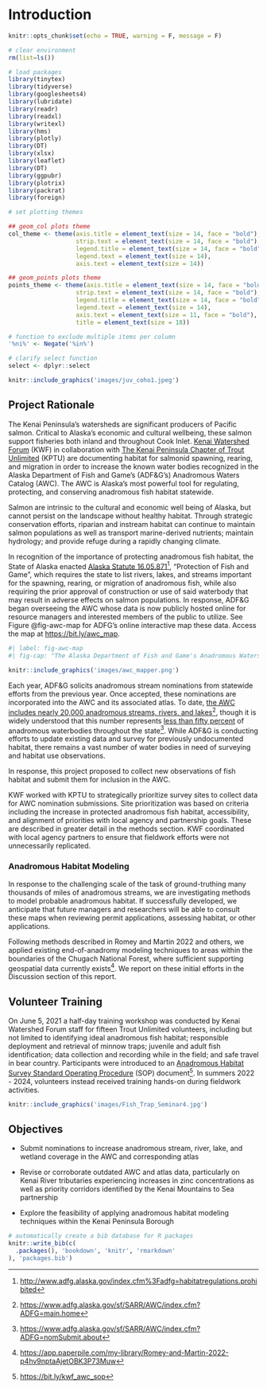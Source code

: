 # Introduction

```r
knitr::opts_chunk$set(echo = TRUE, warning = F, message = F)

# clear environment
rm(list=ls())

# load packages
library(tinytex)
library(tidyverse)
library(googlesheets4)
library(lubridate)
library(readr)
library(readxl)
library(writexl)
library(hms)
library(plotly)
library(DT)
library(xlsx)
library(leaflet)
library(DT)
library(ggpubr)
library(plotrix)
library(packrat)
library(foreign)

# set plotting themes

## geom_col plots theme
col_theme <- theme(axis.title = element_text(size = 14, face = "bold"),
                   strip.text = element_text(size = 14, face = "bold"),
                   legend.title = element_text(size = 14, face = "bold"),
                   legend.text = element_text(size = 14),
                   axis.text = element_text(size = 14))

## geom_points plots theme
points_theme <- theme(axis.title = element_text(size = 14, face = "bold"),
                   strip.text = element_text(size = 14, face = "bold"),
                   legend.title = element_text(size = 14, face = "bold"),
                   legend.text = element_text(size = 14),
                   axis.text = element_text(size = 11, face = "bold"),
                   title = element_text(size = 18))

# function to exclude multiple items per column
'%ni%' <- Negate('%in%')

# clarify select function
select <- dplyr::select
```

```r

knitr::include_graphics('images/juv_coho1.jpeg')

```

## Project Rationale

::: {.callout-note appearance="simple"}
The Kenai Peninsula's watersheds are significant producers of Pacific salmon. Critical to Alaska's economic and cultural wellbeing, these salmon support fisheries both inland and throughout Cook Inlet. [Kenai Watershed Forum](https://kenaiwatershed.org/) (KWF) in collaboration with [The Kenai Peninsula Chapter of Trout Unlimited](https://kenaipeninsula.tu.org/) (KPTU) are documenting habitat for salmonid spawning, rearing, and migration in order to increase the known water bodies recognized in the Alaska Department of Fish and Game's (ADF&G's) Anadromous Waters Catalog (AWC). The AWC is Alaska's most powerful tool for regulating, protecting, and conserving anadromous fish habitat statewide.
:::

Salmon are intrinsic to the cultural and economic well being of Alaska, but cannot persist on the landscape without healthy habitat. Through strategic conservation efforts, riparian and instream habitat can continue to maintain salmon populations as well as transport marine-derived nutrients; maintain hydrology; and provide refuge during a rapidly changing climate.

In recognition of the importance of protecting anadromous fish habitat, the State of Alaska enacted [Alaska Statute 16.05.871](http://www.adfg.alaska.gov/index.cfm%3Fadfg=habitatregulations.prohibited)[^intro-1], "Protection of Fish and Game", which requires the state to list rivers, lakes, and streams important for the spawning, rearing, or migration of anadromous fish, while also requiring the prior approval of construction or use of said waterbody that may result in adverse effects on salmon populations. In response, ADF&G began overseeing the AWC whose data is now publicly hosted online for resource managers and interested members of the public to utilize. See Figure @fig-awc-map for ADFG's online interactive map these data. Access the map at <https://bit.ly/awc_map>.

[^intro-1]: <http://www.adfg.alaska.gov/index.cfm%3Fadfg=habitatregulations.prohibited>

```r
#| label: fig-awc-map
#| fig-cap: "The Alaska Department of Fish and Game's Anadromous Waters Catalog online mapper."

knitr::include_graphics('images/awc_mapper.png')
```

Each year, ADF&G solicits anadromous stream nominations from statewide efforts from the previous year. Once accepted, these nominations are incorporated into the AWC and its associated atlas. To date, [the AWC includes nearly 20,000 anadromous streams, rivers, and lakes](https://www.adfg.alaska.gov/sf/SARR/AWC/index.cfm?ADFG=main.home)[^intro-2], though it is widely understood that this number represents [less than fifty percent](https://www.adfg.alaska.gov/sf/SARR/AWC/index.cfm?ADFG=nomSubmit.about) of anadromous waterbodies throughout the state[^intro-3]. While ADF&G is conducting efforts to update existing data and survey for previously undocumented habitat, there remains a vast number of water bodies in need of surveying and habitat use observations.

[^intro-2]: <https://www.adfg.alaska.gov/sf/SARR/AWC/index.cfm?ADFG=main.home>

[^intro-3]: <https://www.adfg.alaska.gov/sf/SARR/AWC/index.cfm?ADFG=nomSubmit.about>

In response, this project proposed to collect new observations of fish habitat and submit them for inclusion in the AWC.

KWF worked with KPTU to strategically prioritize survey sites to collect data for AWC nomination submissions. Site prioritization was based on criteria including the increase in protected anadromous fish habitat, accessibility, and alignment of priorities with local agency and partnership goals. These are described in greater detail in the methods section. KWF coordinated with local agency partners to ensure that fieldwork efforts were not unnecessarily replicated.

### Anadromous Habitat Modeling

In response to the challenging scale of the task of ground-truthing many thousands of miles of anadromous streams, we are investigating methods to model probable anadromous habitat. If successfully developed, we anticipate that future managers and researchers will be able to consult these maps when reviewing permit applications, assessing habitat, or other applications.

Following methods described in Romey and Martin 2022 and others, we applied existing end-of-anadromy modeling techniques to areas within the boundaries of the Chugach National Forest, where sufficient supporting geospatial data currently exists[^intro-4]. We report on these initial efforts in the Discussion section of this report.

[^intro-4]: <https://app.paperpile.com/my-library/Romey-and-Martin-2022-p4hv9nptaAjetOBK3P73Muw>

## Volunteer Training

On June 5, 2021 a half-day training workshop was conducted by Kenai Watershed Forum staff for fifteen Trout Unlimited volunteers, including but not limited to identifying ideal anadromous fish habitat; responsible deployment and retrieval of minnow traps; juvenile and adult fish identification; data collection and recording while in the field; and safe travel in bear country. Participants were introduced to an [Anadromous Habitat Survey Standard Operating Procedure](https://bit.ly/kwf_awc_sop) (SOP) document[^intro-5]. In summers 2022 - 2024, volunteers instead received training hands-on during fieldwork activities.

[^intro-5]: <https://bit.ly/kwf_awc_sop>

```r

knitr::include_graphics('images/Fish_Trap_Seminar4.jpg')

```

## Objectives

-   Submit nominations to increase anadromous stream, river, lake, and wetland coverage in the AWC and corresponding atlas

-   Revise or corroborate outdated AWC and atlas data, particularly on Kenai River tributaries experiencing increases in zinc concentrations as well as priority corridors identified by the Kenai Mountains to Sea partnership

-   Explore the feasibility of applying anadromous habitat modeling techniques within the Kenai Peninsula Borough

```r
# automatically create a bib database for R packages
knitr::write_bib(c(
  .packages(), 'bookdown', 'knitr', 'rmarkdown'
), 'packages.bib')
```
